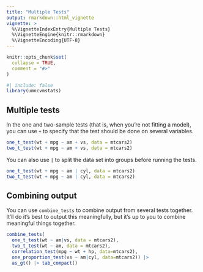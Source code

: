 ```yaml
---
title: "Multiple Tests"
output: rmarkdown::html_vignette
vignette: >
  %\VignetteIndexEntry{Multiple Tests}
  %\VignetteEngine{knitr::rmarkdown}
  %\VignetteEncoding{UTF-8}
---
```


```r
knitr::opts_chunk$set(
  collapse = TRUE,
  comment = "#>"
)
```

```r
#| include: false
library(umncvmstats)
```

## Multiple tests

In the one and two-sample tests (that is, when you're not fitting a model), you can use `+` to specify
that the test should be done on several variables. 

```r
one_t_test(wt + mpg ~ am + vs, data = mtcars2)
two_t_test(wt + mpg ~ am + vs, data = mtcars2)
```

You can also use `|` to split the data set into groups before running the tests.

```r
one_t_test(wt + mpg ~ am | cyl, data = mtcars2)
two_t_test(wt + mpg ~ am | cyl, data = mtcars2)
```

## Combining output

You can use `combine_tests` to combine output from several tests together. 
It'll do it's best to output this meaningfully, but it's up to you to combine
meaningful things together.

```r
combine_tests(
  one_t_test(wt ~ am|vs, data = mtcars2),
  two_t_test(wt ~ am, data = mtcars2),
  correlation_test(mpg ~ wt + hp, data=mtcars2),
  one_proportion_test(vs ~ am|cyl, data=mtcars2)) |>
  as_gt() |> tab_compact()
```
